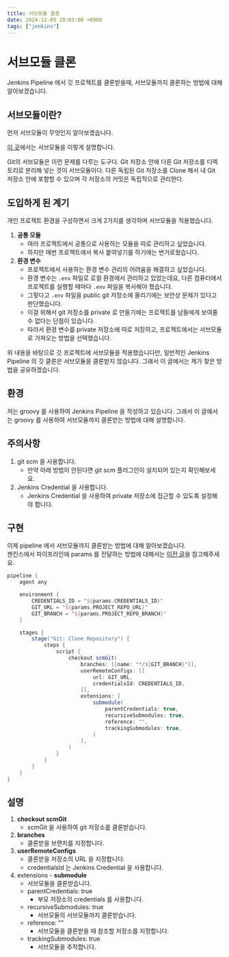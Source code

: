 ```yaml
---
title: 서브모듈 클론
date: 2024-12-09 18:03:00 +0900
tags: ["jenkins"]
---
```



# 서브모듈 클론

Jenkins Pipeline 에서 깃 프로젝트를 클론받을때, 서브모듈까지 클론하는 방법에 대해 알아보겠습니다.

## 서브모듈이란?

먼저 서브모듈이 무엇인지 알아보겠습니다.

[이 곳](https://git-scm.com/book/ko/v2/Git-%EB%8F%84%EA%B5%AC-%EC%84%9C%EB%B8%8C%EB%AA%A8%EB%93%88)에서는 서브모듈을 이렇게 설명합니다.

<Callout type="info">
	Git의 서브모듈은 이런 문제를 다루는 도구다.
	Git 저장소 안에 다른 Git 저장소를 디렉토리로 분리해 넣는 것이 서브모듈이다.
	다른 독립된 Git 저장소를 Clone 해서 내 Git 저장소 안에 포함할 수 있으며 각 저장소의 커밋은 독립적으로 관리한다.
</Callout>

## 도입하게 된 계기

개인 프로젝트 환경을 구성하면서 크게 2가지를 생각하며 서브모듈을 적용했습니다.

1. **공통 모듈**
	- 여러 프로젝트에서 공통으로 사용하는 모듈을 따로 관리하고 싶었습니다.
	- 하지만 매번 프로젝트에서 복사 붙여넣기를 하기에는 번거로웠습니다.
2. **환경 변수**
	- 프로젝트에서 사용하는 환경 변수 관리의 어려움을 해결하고 싶었습니다.
	- 환경 변수는 `.env` 파일로 로컬 환경에서 관리하고 있었는데요, 다른 컴퓨터에서 프로젝트를 실행할 때마다 `.env` 파일을 복사해야 했습니다.
	- 그렇다고 `.env` 파일을 public git 저장소에 올리기에는 보안상 문제가 있다고 판단했습니다.
	- 이걸 위해서 git 저장소를 private 로 만들기에는 프로젝트를 남들에게 보여줄 수 없다는 단점이 있습니다.
	- 따라서 환경 변수를 private 저장소에 따로 저장하고, 프로젝트에서는 서브모듈로 가져오는 방법을 선택했습니다.

위 내용을 바탕으로 깃 프로젝트에 서브모듈을 적용했습니다만, 일반적인 Jenkins Pipeline 의 깃 클론은 서브모듈을 클론받지 않습니다.
그래서 이 글에서는 제가 찾은 방법을 공유하겠습니다.

## 환경

저는 groovy 를 사용하여 Jenkins Pipeline 을 작성하고 있습니다.
그래서 이 글에서는 groovy 를 사용하여 서브모듈까지 클론받는 방법에 대해 설명합니다.

## 주의사항

1. git scm 을 사용합니다.
	- 만약 아래 방법이 안된다면 git scm 플러그인이 설치되어 있는지 확인해보세요.
2. Jenkins Credential 을 사용합니다.
	- Jenkins Credential 을 사용하여 private 저장소에 접근할 수 있도록 설정해야 합니다.

## 구현

이제 pipeline 에서 서브모듈까지 클론받는 방법에 대해 알아보겠습니다.<br />
젠킨스에서 파이프라인에 params 를 전달하는 방법에 대해서는 [이전 글](/posts/jenkins/1#%EC%82%AC%EC%9A%A9%EB%B2%95)을 참고해주세요.

```groovy copy filename="pipeline.groovy"
pipeline {
	agent any

	environment {
		CREDENTIALS_ID = "${params.CREDENTIALS_ID}"
		GIT_URL = "${params.PROJECT_REPO_URL}"
		GIT_BRANCH = "${params.PROJECT_REPO_BRANCH}"
	}

	stages {
		stage("Git: Clone Repository") {
			steps {
				script {
					checkout scmGit(
						branches: [[name: "*/${GIT_BRANCH}"]],
						userRemoteConfigs: [[
						    url: GIT_URL,
						    credentialsId: CREDENTIALS_ID,
						]],
						extensions: [
							submodule(
								parentCredentials: true,
								recursiveSubmodules: true,
								reference: "",
								trackingSubmodules: true,
							)
						],
					)
				}
			}
		}
	}
}
```

## 설명

1. **checkout scmGit**
	- scmGit 을 사용하여 git 저장소를 클론받습니다.
2. **branches**
	- 클론받을 브랜치를 지정합니다.
3. **userRemoteConfigs**
	- 클론받을 저장소의 URL 을 지정합니다.
	- credentialsId 는 Jenkins Credential 을 사용합니다.
4. extensions - **submodule**
	* 서브모듈을 클론받습니다.
	* parentCredentials: true
		- 부모 저장소의 credentials 를 사용합니다.
	* recursiveSubmodules: true
		- 서브모듈의 서브모듈까지 클론받습니다.
	* reference: ""
		- 서브모듈을 클론받을 때 참조할 저장소를 지정합니다.
	* trackingSubmodules: true
		- 서브모듈을 추적합니다.
